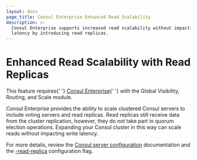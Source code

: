 ```yaml
---
layout: docs
page_title: Consul Enterprise Enhanced Read Scalability
description: >-
  Consul Enterprise supports increased read scalability without impacting write
  latency by introducing read replicas.
---
```


# Enhanced Read Scalability with Read Replicas

<EnterpriseAlert>
  This feature requires{' '}
  <a href="https://www.hashicorp.com/products/consul/">Consul Enterprise</a>{' '}
  with the Global Visibility, Routing, and Scale module.
</EnterpriseAlert>

Consul Enterprise provides the ability to scale clustered Consul servers
to include voting servers and read replicas. Read replicas still receive data from the cluster replication,
however, they do not take part in quorum election operations. Expanding your Consul cluster in this way can scale
reads without impacting write latency.

For more details, review the [Consul server configuration](/docs/agent/config)
documentation and the [-read-replica](/docs/agent/config/cli-flags#_read_replica)
configuration flag.
